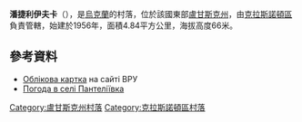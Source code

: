{{coord|48|29|37|N|39|43|11|E|scale:100000|display=title}}

'''潘捷利伊夫卡'''（{{lang-uk|Пантеліївка}}），是[[烏克蘭|烏克蘭]]的村落，位於該國東部[[盧甘斯克州|盧甘斯克州]]，由[[克拉斯諾頓區|克拉斯諾頓區]]負責管轄，始建於1956年，面積4.84平方公里，海拔高度66米。

==參考資料==
* [http://w1.c1.rada.gov.ua/pls/z7503/A005?rdat1=03.01.2014&rf7571=18039 Облікова картка] {{Wayback|url=http://w1.c1.rada.gov.ua/pls/z7503/A005?rdat1=03.01.2014&rf7571=18039 |date=20140103192022 }} на сайті ВРУ
* [http://weather.in.ua/ua/lyganskaja/19569 Погода в селі Пантеліївка]

{{DEFAULTSORT:Пантеліївка}}
[[Category:盧甘斯克州村落|Category:盧甘斯克州村落]]
[[Category:克拉斯諾頓區村落|Category:克拉斯諾頓區村落]]


{{Luhansk-geo-stub}}